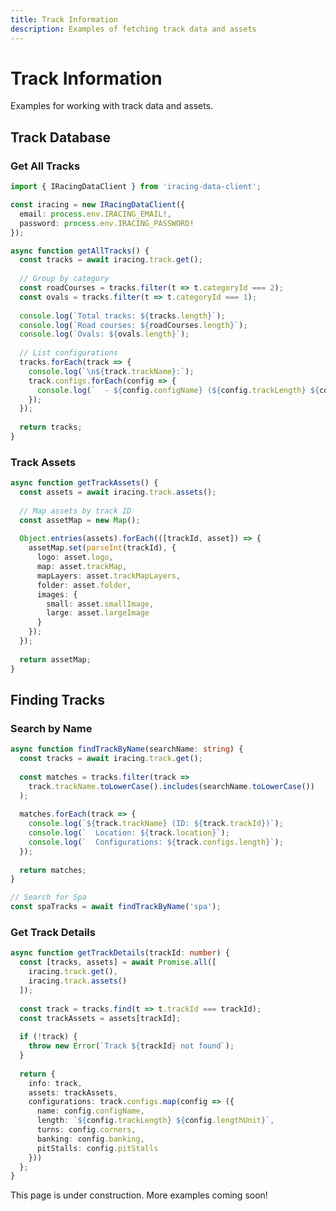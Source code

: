 ```yaml
---
title: Track Information
description: Examples of fetching track data and assets
---
```



# Track Information

Examples for working with track data and assets.

## Track Database

### Get All Tracks

```typescript
import { IRacingDataClient } from 'iracing-data-client';

const iracing = new IRacingDataClient({
  email: process.env.IRACING_EMAIL!,
  password: process.env.IRACING_PASSWORD!
});

async function getAllTracks() {
  const tracks = await iracing.track.get();
  
  // Group by category
  const roadCourses = tracks.filter(t => t.categoryId === 2);
  const ovals = tracks.filter(t => t.categoryId === 1);
  
  console.log(`Total tracks: ${tracks.length}`);
  console.log(`Road courses: ${roadCourses.length}`);
  console.log(`Ovals: ${ovals.length}`);
  
  // List configurations
  tracks.forEach(track => {
    console.log(`\n${track.trackName}:`);
    track.configs.forEach(config => {
      console.log(`  - ${config.configName} (${config.trackLength} ${config.lengthUnit})`);
    });
  });
  
  return tracks;
}
```

### Track Assets

```typescript
async function getTrackAssets() {
  const assets = await iracing.track.assets();
  
  // Map assets by track ID
  const assetMap = new Map();
  
  Object.entries(assets).forEach(([trackId, asset]) => {
    assetMap.set(parseInt(trackId), {
      logo: asset.logo,
      map: asset.trackMap,
      mapLayers: asset.trackMapLayers,
      folder: asset.folder,
      images: {
        small: asset.smallImage,
        large: asset.largeImage
      }
    });
  });
  
  return assetMap;
}
```

## Finding Tracks

### Search by Name

```typescript
async function findTrackByName(searchName: string) {
  const tracks = await iracing.track.get();
  
  const matches = tracks.filter(track =>
    track.trackName.toLowerCase().includes(searchName.toLowerCase())
  );
  
  matches.forEach(track => {
    console.log(`${track.trackName} (ID: ${track.trackId})`);
    console.log(`  Location: ${track.location}`);
    console.log(`  Configurations: ${track.configs.length}`);
  });
  
  return matches;
}

// Search for Spa
const spaTracks = await findTrackByName('spa');
```

### Get Track Details

```typescript
async function getTrackDetails(trackId: number) {
  const [tracks, assets] = await Promise.all([
    iracing.track.get(),
    iracing.track.assets()
  ]);
  
  const track = tracks.find(t => t.trackId === trackId);
  const trackAssets = assets[trackId];
  
  if (!track) {
    throw new Error(`Track ${trackId} not found`);
  }
  
  return {
    info: track,
    assets: trackAssets,
    configurations: track.configs.map(config => ({
      name: config.configName,
      length: `${config.trackLength} ${config.lengthUnit}`,
      turns: config.corners,
      banking: config.banking,
      pitStalls: config.pitStalls
    }))
  };
}
```

<Aside type="note">
  This page is under construction. More examples coming soon!
</Aside>